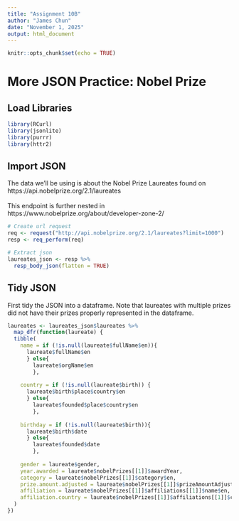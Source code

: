 ```yaml
---
title: "Assignment 10B"
author: "James Chun"
date: "November 1, 2025"
output: html_document
---
```


```r
knitr::opts_chunk$set(echo = TRUE)
```

# More JSON Practice: Nobel Prize

## Load Libraries
```r
library(RCurl)
library(jsonlite)
library(purrr)
library(httr2)
```

## Import JSON
The data we'll be using is about the Nobel Prize Laureates found on 
<br>
https://api.nobelprize.org/2.1/laureates
<br>
<br>
This endpoint is further nested in https://www.nobelprize.org/about/developer-zone-2/

```r
# Create url request
req <- request("http://api.nobelprize.org/2.1/laureates?limit=1000")
resp <- req_perform(req)

# Extract json
laureates_json <- resp %>% 
  resp_body_json(flatten = TRUE)
```

## Tidy JSON
First tidy the JSON into a dataframe. Note that laureates with multiple prizes did not have their prizes properly represented in the dataframe.

```r
laureates <- laureates_json$laureates %>%
  map_dfr(function(laureate) {
  tibble(
    name = if (!is.null(laureate$fullName$en)){
      laureate$fullName$en
      } else{
        laureate$orgName$en
        },
    
    country = if (!is.null(laureate$birth)) {
      laureate$birth$place$country$en
      } else{
        laureate$founded$place$country$en
        },
    
    birthday = if (!is.null(laureate$birth)){
      laureate$birth$date
      } else{
        laureate$founded$date
        },
    
    gender = laureate$gender,
    year.awarded = laureate$nobelPrizes[[1]]$awardYear,
    category = laureate$nobelPrizes[[1]]$category$en,
    prize.amount.adjusted = laureate$nobelPrizes[[1]]$prizeAmountAdjusted,
    affiliation = laureate$nobelPrizes[[1]]$affiliations[[1]]$name$en,
    affiliation.country = laureate$nobelPrizes[[1]]$affiliations[[1]]$country$en
  )
})
```


